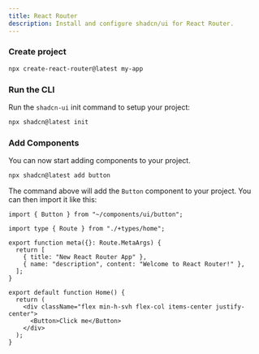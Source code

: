 ```yaml
---
title: React Router
description: Install and configure shadcn/ui for React Router.
---
```


<Steps>

### Create project

```bash
npx create-react-router@latest my-app
```

### Run the CLI

Run the `shadcn-ui` init command to setup your project:

```bash
npx shadcn@latest init
```

### Add Components

You can now start adding components to your project.

```bash
npx shadcn@latest add button
```

The command above will add the `Button` component to your project. You can then import it like this:

```tsx showLineNumbers title="app/routes/home.tsx"
import { Button } from "~/components/ui/button";

import type { Route } from "./+types/home";

export function meta({}: Route.MetaArgs) {
  return [
    { title: "New React Router App" },
    { name: "description", content: "Welcome to React Router!" },
  ];
}

export default function Home() {
  return (
    <div className="flex min-h-svh flex-col items-center justify-center">
      <Button>Click me</Button>
    </div>
  );
}
```

</Steps>
